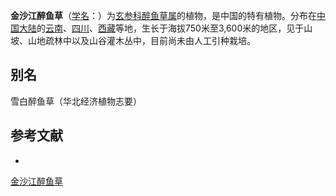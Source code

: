 {{Speciesbox
| name = 金沙江醉鱼草
| status = 
| status_system = 
| image =
| genus = Buddleja
| species = nivea
| authority = Duthie
}}

'''金沙江醉鱼草'''（[[学名|学名]]：{{lang|la|''Buddleja nivea''}}）为[[玄参科|玄参科]][[醉鱼草属|醉鱼草属]]的植物，是中国的特有植物。分布在[[中国大陆|中国大陆]]的[[云南|云南]]、[[四川|四川]]、[[西藏|西藏]]等地，生长于海拔750米至3,600米的地区，见于山坡、山地疏林中以及山谷灌木丛中，目前尚未由人工引种栽培。

== 别名 ==
雪白醉鱼草（华北经济植物志要）

== 参考文献 ==
<div class="references-small">
* {{cite web| url =http://www.bioinfo.cn/db05/KmzwSpecies.php?action=view&id=2969| title =金沙江醉鱼草| work =《中国高等植物数据库全库》| publisher =中国科学院微生物研究所| author =昆明植物研究所| accessdate =2009-02-23| deadurl =yes| archiveurl =https://web.archive.org/web/20160305044112/http://www.bioinfo.cn/db05/KmzwSpecies.php?action=view&id=2969| archivedate =2016-03-05}}
</div>
{{Taxonbar|from=Q4984695}}

[[Category:醉鱼草属|金沙江醉鱼草]]


{{植物小作品}}